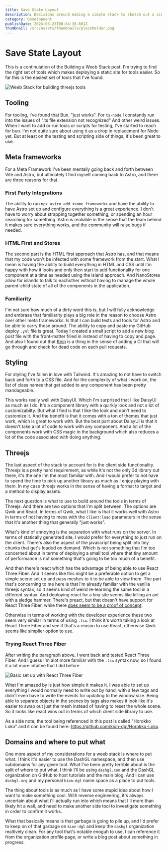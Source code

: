 ```yaml
---
title: Save State Layout
description: Decisions around making a simple stack to sketch out a single page app
category: Development
publishDate: 2024-03-23T08:34:38.601Z
thumbnail: /src/assets/thumbnails/placeholder.png
---
```



# Save State Layout

This is a continuiation of the <Link href="/blog/weeb-stack/">Building a Weeb Stack</Link> post. I'm trying to 
find the right set of tools which makes deploying a static site for tools easier. So far this is the easiest
set of tools that I've found.

![Weeb Stack for building threejs tools](/src/assets/figs/Weeb-Stack.png)

## Tooling

For tooling, I've found that Bun, "just works". For `ts-node` I constantly run into the issues of ".ts file extension not recognized"
And other weird issues. When I want to add or run tools or scripts for testing, I've started to reach for bun. I'm not quite sure about
using it as a drop in replacement for Node yet. But at least on the testing and scripting side of things, it's been great to use.

## Meta frameworks

For a Meta Framework I've been mentally going back and forth between Vite and Astro, but ultimately I find myself coming back to
Astro, and there are three reasons for that.

### First Party Integrations

The ability to run `npx astro add <some framework>` and have the ability to have Astro set up and configure everything is a great
experience. I don't have to worry about strapping together something, or spending an hour searching for something. Astro is
realiable in the sense that the team behind it makes sure everything works, and the community will raise bugs if needed.

### HTML First and Stores

The second part is the HTML first approach that Astro has, and that means that my code won't be infected with some framework
from the start. What I mean is having the ability to build everything in HTML and CSS until I'm happy with how it looks and only
then start to add functionality for one component at a time as needed using the island approach. And NanoStores allow for islands
to talk to eachother without having to manage the whole parent-child state of all of the components in the application.

### Familiarity

I'm not sure how much of a dirty word this is, but I will fully acknowledge and embrase that familiarity plays a big role in the
reason to choose Astro over other meta frameworks. Is that I can build tests and tools for Astro and be able to carry those around.
The ability to copy and paste my GitHub deploy `.yml` file is great. Today I created a small script to add a new blog post file
with the front-matter filled in instead of having to copy and page. And also I found out that [Knip](https://knip.dev/) is a thing
in the sense of adding a CI that will go through and check for dead code on each pull requests. 

## Styling

For styling I've fallen in love with Tailwind. It's amazing to not have to switch back and forth to a CSS file. And for the complexity
of what I work on, the list of class names that get added to any component has been pretty mandageable.

This works really well with DaisyUI. Which I'm surprised that I like DaisyUI as much as I do. It's a component library with a
quirkly look and not a lot of customizabilty. But what I find is that I like the look and don't need to customize it. And the
benefit is that it comes with a ton of themes that just work, which is great to work with. But the best part about DaisyUI is 
that it doesn't take a lot of code to work with any component. And a lot of the components work with CSS magic in the background
which also reduces a lot of the code associated with doing anything. 

## Threejs

The last aspect of the stack to account for is the client side functionality. Threejs is a pretty hard requirement, as while it's
not the only 3d library out there, it's the one I'm the most familiar with. And I would prefer to not have to spend the time
to pick up another library as much as I enjoy playing with them. In my case threejs works in the sense of having a format to
target and a method to display assets.

The next question is what to use to build around the tools in terms of Threejs. And there are two options that I'm split between.
The options are Qwik and React. In terms of Qwik, what I like is that it works well with Astro in terms of not having to mess
with the `client:load` parameters in the sense that it's another thing that generally "just works". 

What's kind of annoying is the separation with what runs on the server. In terms of statically generated site, I would prefer
for everything to just run on the client. There's also the aspect of the javascript being split into tiny chunks that get's
loaded on demand. Which is not something that I'm too concerned about in terms of deploying a small tool where that tiny amount
of performance is not something that's going to be too much of a benefit.

And then there's react which has the advantage of being able to use React Three Fiber. And it seems like this might be a preferable
option to get a simple scene set up and pass meshes to it to be able to view them. The part that's concerning to me here is that
i'm already familiar with the vanilla threejs syntax, so it seems kind of weird re-learning the same tool in a different syntax.
And deploying react for a tiny site seems like killing an ant with a sledge hammer. There's preact, but that doesn't have 
support for React Three Fiber, while there [does seem to be a proof of concept](https://twitter.com/Cody_J_Bennett/status/1632674026408558592).

Otherwise in terms of working with the developer experience these two seem very similar in terms of using `.tsx`. I think it's worth
taking a look at React Three Fiber and see if that's a reason to use React, otherwise Qwik seems like simplier option to use. 

### Trying React Three Fiber

After writing the paragraph above, I went back and tested React Three Fiber. And I guess I'm 
alot more familiar with the `.tsx` syntax now, so I found it a lot more intuitve that I did before.

![Basic set up with React Three Fiber](/src/assets/figs/r3f-init.png)

What I'm amazed by is just how simple it makes it. I was able to set up everything I would normally need to write out
by hand, with a few tags and didn't even have to write the events for updating to the window size.
Being able to separate objects in the scenes by tags also makes it look like it's easier to swap out
just the mesh instead of having to reset the whole scene. So it looks like react wins out in terms of 
which client side library to use. 

As a side note, the tool being referenced in this post is called "Horokko Loko" 
and it can be found here: https://github.com/kion-dgl/Horokko-Loko.

## Domains and where to put what

One more aspect of my considerations for a weeb stack is where to put what. I 
think it's easier to use the DashGL namespace, and then use subdomains for any given
tool. What I've been pretty terrible about is the split of where to put what. I think 
I'll be using `dashgl.com` and the DashGL organization on GitHub to host tutorials and 
the main blog. And I can use `dashgl.org` and my personal `kion-dgl` name space as a place
to put tools.

The thing about tools is as much as I have some stupid idea about how I want to make something 
cool. With reverse engineering, it's always uncertain about what i'll actually run into
which means that I'll more than likely hit a wall, and need to make another side tool to
investigate something in order to confirm it works. 

What that basically means is that garbage is going to pile up, and I'd prefer to keep on of that 
garbage on `kion-dgl` and keep the `dashgl` organization realtively clean. 
For any tool that's notable enoguh to use, I can reference it from the organization profile
page, or write a blog post about something in progress. 